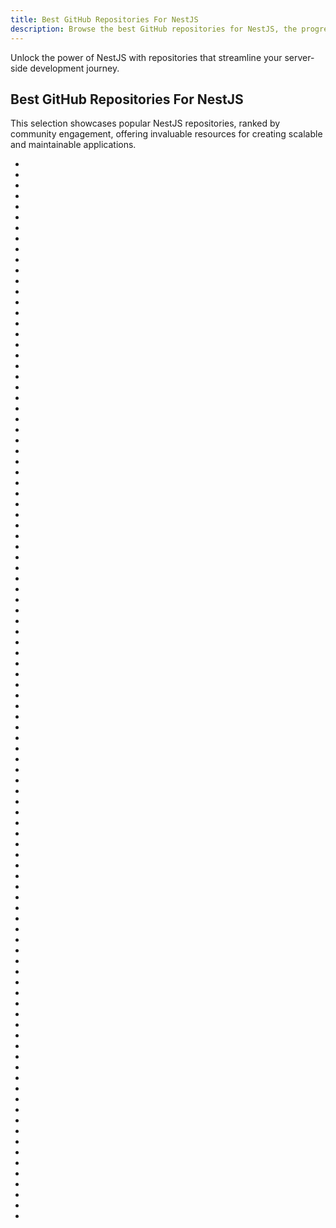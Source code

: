 ```yaml
---
title: Best GitHub Repositories For NestJS
description: Browse the best GitHub repositories for NestJS, the progressive Node.js framework for building efficient server-side applications.
---
```

Unlock the power of NestJS with repositories that streamline your server-side development journey.

## Best GitHub Repositories For NestJS

This selection showcases popular NestJS repositories, ranked by community engagement, offering invaluable resources for creating scalable and maintainable applications.

- <Badge owner="nestjs" repoName="nest" stars="https://img.shields.io/github/stars/nestjs/nest?style=flat&logoSize=auto" forks="https://img.shields.io/github/forks/nestjs/nest?style=flat&logoSize=auto"/>
- <Badge owner="immich-app" repoName="immich" stars="https://img.shields.io/github/stars/immich-app/immich?style=flat&logoSize=auto" forks="https://img.shields.io/github/forks/immich-app/immich?style=flat&logoSize=auto"/>
- <Badge owner="ToolJet" repoName="ToolJet" stars="https://img.shields.io/github/stars/ToolJet/ToolJet?style=flat&logoSize=auto" forks="https://img.shields.io/github/forks/ToolJet/ToolJet?style=flat&logoSize=auto"/>
- <Badge owner="refinedev" repoName="refine" stars="https://img.shields.io/github/stars/refinedev/refine?style=flat&logoSize=auto" forks="https://img.shields.io/github/forks/refinedev/refine?style=flat&logoSize=auto"/>
- <Badge owner="AmruthPillai" repoName="Reactive-Resume" stars="https://img.shields.io/github/stars/AmruthPillai/Reactive-Resume?style=flat&logoSize=auto" forks="https://img.shields.io/github/forks/AmruthPillai/Reactive-Resume?style=flat&logoSize=auto"/>
- <Badge owner="twentyhq" repoName="twenty" stars="https://img.shields.io/github/stars/twentyhq/twenty?style=flat&logoSize=auto" forks="https://img.shields.io/github/forks/twentyhq/twenty?style=flat&logoSize=auto"/>
- <Badge owner="amplication" repoName="amplication" stars="https://img.shields.io/github/stars/amplication/amplication?style=flat&logoSize=auto" forks="https://img.shields.io/github/forks/amplication/amplication?style=flat&logoSize=auto"/>
- <Badge owner="apitable" repoName="apitable" stars="https://img.shields.io/github/stars/apitable/apitable?style=flat&logoSize=auto" forks="https://img.shields.io/github/forks/apitable/apitable?style=flat&logoSize=auto"/>
- <Badge owner="Sairyss" repoName="domain-driven-hexagon" stars="https://img.shields.io/github/stars/Sairyss/domain-driven-hexagon?style=flat&logoSize=auto" forks="https://img.shields.io/github/forks/Sairyss/domain-driven-hexagon?style=flat&logoSize=auto"/>
- <Badge owner="nestjs" repoName="awesome-nestjs" stars="https://img.shields.io/github/stars/nestjs/awesome-nestjs?style=flat&logoSize=auto" forks="https://img.shields.io/github/forks/nestjs/awesome-nestjs?style=flat&logoSize=auto"/>
- <Badge owner="cooderl" repoName="wewe-rss" stars="https://img.shields.io/github/stars/cooderl/wewe-rss?style=flat&logoSize=auto" forks="https://img.shields.io/github/forks/cooderl/wewe-rss?style=flat&logoSize=auto"/>
- <Badge owner="ghostfolio" repoName="ghostfolio" stars="https://img.shields.io/github/stars/ghostfolio/ghostfolio?style=flat&logoSize=auto" forks="https://img.shields.io/github/forks/ghostfolio/ghostfolio?style=flat&logoSize=auto"/>
- <Badge owner="nestjsx" repoName="crud" stars="https://img.shields.io/github/stars/nestjsx/crud?style=flat&logoSize=auto" forks="https://img.shields.io/github/forks/nestjsx/crud?style=flat&logoSize=auto"/>
- <Badge owner="testjavascript" repoName="nodejs-integration-tests-best-practices" stars="https://img.shields.io/github/stars/testjavascript/nodejs-integration-tests-best-practices?style=flat&logoSize=auto" forks="https://img.shields.io/github/forks/testjavascript/nodejs-integration-tests-best-practices?style=flat&logoSize=auto"/>
- <Badge owner="stonith404" repoName="pingvin-share" stars="https://img.shields.io/github/stars/stonith404/pingvin-share?style=flat&logoSize=auto" forks="https://img.shields.io/github/forks/stonith404/pingvin-share?style=flat&logoSize=auto"/>
- <Badge owner="brocoders" repoName="nestjs-boilerplate" stars="https://img.shields.io/github/stars/brocoders/nestjs-boilerplate?style=flat&logoSize=auto" forks="https://img.shields.io/github/forks/brocoders/nestjs-boilerplate?style=flat&logoSize=auto"/>
- <Badge owner="lujakob" repoName="nestjs-realworld-example-app" stars="https://img.shields.io/github/stars/lujakob/nestjs-realworld-example-app?style=flat&logoSize=auto" forks="https://img.shields.io/github/forks/lujakob/nestjs-realworld-example-app?style=flat&logoSize=auto"/>
- <Badge owner="animir" repoName="node-rate-limiter-flexible" stars="https://img.shields.io/github/stars/animir/node-rate-limiter-flexible?style=flat&logoSize=auto" forks="https://img.shields.io/github/forks/animir/node-rate-limiter-flexible?style=flat&logoSize=auto"/>
- <Badge owner="shen100" repoName="mili" stars="https://img.shields.io/github/stars/shen100/mili?style=flat&logoSize=auto" forks="https://img.shields.io/github/forks/shen100/mili?style=flat&logoSize=auto"/>
- <Badge owner="jmcdo29" repoName="testing-nestjs" stars="https://img.shields.io/github/stars/jmcdo29/testing-nestjs?style=flat&logoSize=auto" forks="https://img.shields.io/github/forks/jmcdo29/testing-nestjs?style=flat&logoSize=auto"/>
- <Badge owner="notadd" repoName="notadd" stars="https://img.shields.io/github/stars/notadd/notadd?style=flat&logoSize=auto" forks="https://img.shields.io/github/forks/notadd/notadd?style=flat&logoSize=auto"/>
- <Badge owner="juicycleff" repoName="ultimate-backend" stars="https://img.shields.io/github/stars/juicycleff/ultimate-backend?style=flat&logoSize=auto" forks="https://img.shields.io/github/forks/juicycleff/ultimate-backend?style=flat&logoSize=auto"/>
- <Badge owner="zhangyuang" repoName="ssr" stars="https://img.shields.io/github/stars/zhangyuang/ssr?style=flat&logoSize=auto" forks="https://img.shields.io/github/forks/zhangyuang/ssr?style=flat&logoSize=auto"/>
- <Badge owner="pezzolabs" repoName="pezzo" stars="https://img.shields.io/github/stars/pezzolabs/pezzo?style=flat&logoSize=auto" forks="https://img.shields.io/github/forks/pezzolabs/pezzo?style=flat&logoSize=auto"/>
- <Badge owner="NarHakobyan" repoName="awesome-nest-boilerplate" stars="https://img.shields.io/github/stars/NarHakobyan/awesome-nest-boilerplate?style=flat&logoSize=auto" forks="https://img.shields.io/github/forks/NarHakobyan/awesome-nest-boilerplate?style=flat&logoSize=auto"/>
- <Badge owner="ts-rest" repoName="ts-rest" stars="https://img.shields.io/github/stars/ts-rest/ts-rest?style=flat&logoSize=auto" forks="https://img.shields.io/github/forks/ts-rest/ts-rest?style=flat&logoSize=auto"/>
- <Badge owner="notiz-dev" repoName="nestjs-prisma-starter" stars="https://img.shields.io/github/stars/notiz-dev/nestjs-prisma-starter?style=flat&logoSize=auto" forks="https://img.shields.io/github/forks/notiz-dev/nestjs-prisma-starter?style=flat&logoSize=auto"/>
- <Badge owner="golevelup" repoName="nestjs" stars="https://img.shields.io/github/stars/golevelup/nestjs?style=flat&logoSize=auto" forks="https://img.shields.io/github/forks/golevelup/nestjs?style=flat&logoSize=auto"/>
- <Badge owner="laudspeaker" repoName="laudspeaker" stars="https://img.shields.io/github/stars/laudspeaker/laudspeaker?style=flat&logoSize=auto" forks="https://img.shields.io/github/forks/laudspeaker/laudspeaker?style=flat&logoSize=auto"/>
- <Badge owner="stephenh" repoName="ts-proto" stars="https://img.shields.io/github/stars/stephenh/ts-proto?style=flat&logoSize=auto" forks="https://img.shields.io/github/forks/stephenh/ts-proto?style=flat&logoSize=auto"/>
- <Badge owner="fantasticit" repoName="think" stars="https://img.shields.io/github/stars/fantasticit/think?style=flat&logoSize=auto" forks="https://img.shields.io/github/forks/fantasticit/think?style=flat&logoSize=auto"/>
- <Badge owner="nestjs" repoName="nest-cli" stars="https://img.shields.io/github/stars/nestjs/nest-cli?style=flat&logoSize=auto" forks="https://img.shields.io/github/forks/nestjs/nest-cli?style=flat&logoSize=auto"/>
- <Badge owner="genalhuang" repoName="genal-chat" stars="https://img.shields.io/github/stars/genalhuang/genal-chat?style=flat&logoSize=auto" forks="https://img.shields.io/github/forks/genalhuang/genal-chat?style=flat&logoSize=auto"/>
- <Badge owner="nestjs" repoName="typeorm" stars="https://img.shields.io/github/stars/nestjs/typeorm?style=flat&logoSize=auto" forks="https://img.shields.io/github/forks/nestjs/typeorm?style=flat&logoSize=auto"/>
- <Badge owner="nestjs" repoName="typescript-starter" stars="https://img.shields.io/github/stars/nestjs/typescript-starter?style=flat&logoSize=auto" forks="https://img.shields.io/github/forks/nestjs/typescript-starter?style=flat&logoSize=auto"/>
- <Badge owner="k8w" repoName="tsrpc" stars="https://img.shields.io/github/stars/k8w/tsrpc?style=flat&logoSize=auto" forks="https://img.shields.io/github/forks/k8w/tsrpc?style=flat&logoSize=auto"/>
- <Badge owner="samchon" repoName="nestia" stars="https://img.shields.io/github/stars/samchon/nestia?style=flat&logoSize=auto" forks="https://img.shields.io/github/forks/samchon/nestia?style=flat&logoSize=auto"/>
- <Badge owner="nestjs" repoName="swagger" stars="https://img.shields.io/github/stars/nestjs/swagger?style=flat&logoSize=auto" forks="https://img.shields.io/github/forks/nestjs/swagger?style=flat&logoSize=auto"/>
- <Badge owner="Sairyss" repoName="backend-best-practices" stars="https://img.shields.io/github/stars/Sairyss/backend-best-practices?style=flat&logoSize=auto" forks="https://img.shields.io/github/forks/Sairyss/backend-best-practices?style=flat&logoSize=auto"/>
- <Badge owner="buqiyuan" repoName="nest-admin" stars="https://img.shields.io/github/stars/buqiyuan/nest-admin?style=flat&logoSize=auto" forks="https://img.shields.io/github/forks/buqiyuan/nest-admin?style=flat&logoSize=auto"/>
- <Badge owner="NiGhTTraX" repoName="ts-monorepo" stars="https://img.shields.io/github/stars/NiGhTTraX/ts-monorepo?style=flat&logoSize=auto" forks="https://img.shields.io/github/forks/NiGhTTraX/ts-monorepo?style=flat&logoSize=auto"/>
- <Badge owner="nestjs" repoName="graphql" stars="https://img.shields.io/github/stars/nestjs/graphql?style=flat&logoSize=auto" forks="https://img.shields.io/github/forks/nestjs/graphql?style=flat&logoSize=auto"/>
- <Badge owner="surmon-china" repoName="nodepress" stars="https://img.shields.io/github/stars/surmon-china/nodepress?style=flat&logoSize=auto" forks="https://img.shields.io/github/forks/surmon-china/nodepress?style=flat&logoSize=auto"/>
- <Badge owner="pvarentsov" repoName="typescript-clean-architecture" stars="https://img.shields.io/github/stars/pvarentsov/typescript-clean-architecture?style=flat&logoSize=auto" forks="https://img.shields.io/github/forks/pvarentsov/typescript-clean-architecture?style=flat&logoSize=auto"/>
- <Badge owner="dongyuanxin" repoName="blog" stars="https://img.shields.io/github/stars/dongyuanxin/blog?style=flat&logoSize=auto" forks="https://img.shields.io/github/forks/dongyuanxin/blog?style=flat&logoSize=auto"/>
- <Badge owner="pietrzakadrian" repoName="bank" stars="https://img.shields.io/github/stars/pietrzakadrian/bank?style=flat&logoSize=auto" forks="https://img.shields.io/github/forks/pietrzakadrian/bank?style=flat&logoSize=auto"/>
- <Badge owner="chnirt" repoName="nestjs-graphql-best-practice" stars="https://img.shields.io/github/stars/chnirt/nestjs-graphql-best-practice?style=flat&logoSize=auto" forks="https://img.shields.io/github/forks/chnirt/nestjs-graphql-best-practice?style=flat&logoSize=auto"/>
- <Badge owner="iamolegga" repoName="nestjs-pino" stars="https://img.shields.io/github/stars/iamolegga/nestjs-pino?style=flat&logoSize=auto" forks="https://img.shields.io/github/forks/iamolegga/nestjs-pino?style=flat&logoSize=auto"/>
- <Badge owner="bitloops" repoName="ddd-hexagonal-cqrs-es-eda" stars="https://img.shields.io/github/stars/bitloops/ddd-hexagonal-cqrs-es-eda?style=flat&logoSize=auto" forks="https://img.shields.io/github/forks/bitloops/ddd-hexagonal-cqrs-es-eda?style=flat&logoSize=auto"/>
- <Badge owner="nestjs" repoName="docs.nestjs.com" stars="https://img.shields.io/github/stars/nestjs/docs.nestjs.com?style=flat&logoSize=auto" forks="https://img.shields.io/github/forks/nestjs/docs.nestjs.com?style=flat&logoSize=auto"/>
- <Badge owner="027xiguapi" repoName="pear-rec" stars="https://img.shields.io/github/stars/027xiguapi/pear-rec?style=flat&logoSize=auto" forks="https://img.shields.io/github/forks/027xiguapi/pear-rec?style=flat&logoSize=auto"/>
- <Badge owner="the-mirror-gdp" repoName="the-mirror" stars="https://img.shields.io/github/stars/the-mirror-gdp/the-mirror?style=flat&logoSize=auto" forks="https://img.shields.io/github/forks/the-mirror-gdp/the-mirror?style=flat&logoSize=auto"/>
- <Badge owner="nestjsx" repoName="nest-access-control" stars="https://img.shields.io/github/stars/nestjsx/nest-access-control?style=flat&logoSize=auto" forks="https://img.shields.io/github/forks/nestjsx/nest-access-control?style=flat&logoSize=auto"/>
- <Badge owner="staart" repoName="api" stars="https://img.shields.io/github/stars/staart/api?style=flat&logoSize=auto" forks="https://img.shields.io/github/forks/staart/api?style=flat&logoSize=auto"/>
- <Badge owner="dzzzzzy" repoName="Nestjs-Learning" stars="https://img.shields.io/github/stars/dzzzzzy/Nestjs-Learning?style=flat&logoSize=auto" forks="https://img.shields.io/github/forks/dzzzzzy/Nestjs-Learning?style=flat&logoSize=auto"/>
- <Badge owner="CatsMiaow" repoName="nestjs-project-structure" stars="https://img.shields.io/github/stars/CatsMiaow/nestjs-project-structure?style=flat&logoSize=auto" forks="https://img.shields.io/github/forks/CatsMiaow/nestjs-project-structure?style=flat&logoSize=auto"/>
- <Badge owner="panoratech" repoName="Panora" stars="https://img.shields.io/github/stars/panoratech/Panora?style=flat&logoSize=auto" forks="https://img.shields.io/github/forks/panoratech/Panora?style=flat&logoSize=auto"/>
- <Badge owner="Denrox" repoName="nestjs-microservices-example" stars="https://img.shields.io/github/stars/Denrox/nestjs-microservices-example?style=flat&logoSize=auto" forks="https://img.shields.io/github/forks/Denrox/nestjs-microservices-example?style=flat&logoSize=auto"/>
- <Badge owner="kuangshp" repoName="nestjs-mysql-api" stars="https://img.shields.io/github/stars/kuangshp/nestjs-mysql-api?style=flat&logoSize=auto" forks="https://img.shields.io/github/forks/kuangshp/nestjs-mysql-api?style=flat&logoSize=auto"/>
- <Badge owner="nestjsx" repoName="nestjs-typeorm-paginate" stars="https://img.shields.io/github/stars/nestjsx/nestjs-typeorm-paginate?style=flat&logoSize=auto" forks="https://img.shields.io/github/forks/nestjsx/nestjs-typeorm-paginate?style=flat&logoSize=auto"/>
- <Badge owner="nestcn" repoName="docs.nestjs.cn" stars="https://img.shields.io/github/stars/nestcn/docs.nestjs.cn?style=flat&logoSize=auto" forks="https://img.shields.io/github/forks/nestcn/docs.nestjs.cn?style=flat&logoSize=auto"/>
- <Badge owner="arielweinberger" repoName="nestjs-recipe" stars="https://img.shields.io/github/stars/arielweinberger/nestjs-recipe?style=flat&logoSize=auto" forks="https://img.shields.io/github/forks/arielweinberger/nestjs-recipe?style=flat&logoSize=auto"/>
- <Badge owner="doug-martin" repoName="nestjs-query" stars="https://img.shields.io/github/stars/doug-martin/nestjs-query?style=flat&logoSize=auto" forks="https://img.shields.io/github/forks/doug-martin/nestjs-query?style=flat&logoSize=auto"/>
- <Badge owner="royib" repoName="clean-architecture-nestJS" stars="https://img.shields.io/github/stars/royib/clean-architecture-nestJS?style=flat&logoSize=auto" forks="https://img.shields.io/github/forks/royib/clean-architecture-nestJS?style=flat&logoSize=auto"/>
- <Badge owner="PythonNest" repoName="PyNest" stars="https://img.shields.io/github/stars/PythonNest/PyNest?style=flat&logoSize=auto" forks="https://img.shields.io/github/forks/PythonNest/PyNest?style=flat&logoSize=auto"/>
- <Badge owner="kyhsa93" repoName="nestjs-rest-cqrs-example" stars="https://img.shields.io/github/stars/kyhsa93/nestjs-rest-cqrs-example?style=flat&logoSize=auto" forks="https://img.shields.io/github/forks/kyhsa93/nestjs-rest-cqrs-example?style=flat&logoSize=auto"/>
- <Badge owner="animavita" repoName="animavita" stars="https://img.shields.io/github/stars/animavita/animavita?style=flat&logoSize=auto" forks="https://img.shields.io/github/forks/animavita/animavita?style=flat&logoSize=auto"/>
- <Badge owner="nestjsx" repoName="nestjs-config" stars="https://img.shields.io/github/stars/nestjsx/nestjs-config?style=flat&logoSize=auto" forks="https://img.shields.io/github/forks/nestjsx/nestjs-config?style=flat&logoSize=auto"/>
- <Badge owner="squareboat" repoName="nestjs-boilerplate" stars="https://img.shields.io/github/stars/squareboat/nestjs-boilerplate?style=flat&logoSize=auto" forks="https://img.shields.io/github/forks/squareboat/nestjs-boilerplate?style=flat&logoSize=auto"/>
- <Badge owner="tillywork" repoName="tillywork" stars="https://img.shields.io/github/stars/tillywork/tillywork?style=flat&logoSize=auto" forks="https://img.shields.io/github/forks/tillywork/tillywork?style=flat&logoSize=auto"/>
- <Badge owner="origranot" repoName="reduced.to" stars="https://img.shields.io/github/stars/origranot/reduced.to?style=flat&logoSize=auto" forks="https://img.shields.io/github/forks/origranot/reduced.to?style=flat&logoSize=auto"/>
- <Badge owner="VincentJouanne" repoName="nest-clean-architecture" stars="https://img.shields.io/github/stars/VincentJouanne/nest-clean-architecture?style=flat&logoSize=auto" forks="https://img.shields.io/github/forks/VincentJouanne/nest-clean-architecture?style=flat&logoSize=auto"/>
- <Badge owner="nestjs" repoName="terminus" stars="https://img.shields.io/github/stars/nestjs/terminus?style=flat&logoSize=auto" forks="https://img.shields.io/github/forks/nestjs/terminus?style=flat&logoSize=auto"/>
- <Badge owner="ischenliang" repoName="quickly-picture-bed" stars="https://img.shields.io/github/stars/ischenliang/quickly-picture-bed?style=flat&logoSize=auto" forks="https://img.shields.io/github/forks/ischenliang/quickly-picture-bed?style=flat&logoSize=auto"/>
- <Badge owner="toonvanstrijp" repoName="nestjs-i18n" stars="https://img.shields.io/github/stars/toonvanstrijp/nestjs-i18n?style=flat&logoSize=auto" forks="https://img.shields.io/github/forks/toonvanstrijp/nestjs-i18n?style=flat&logoSize=auto"/>
- <Badge owner="TencentCloudBase" repoName="cloudbase-extension-cms" stars="https://img.shields.io/github/stars/TencentCloudBase/cloudbase-extension-cms?style=flat&logoSize=auto" forks="https://img.shields.io/github/forks/TencentCloudBase/cloudbase-extension-cms?style=flat&logoSize=auto"/>
- <Badge owner="Javen205" repoName="TNWX" stars="https://img.shields.io/github/stars/Javen205/TNWX?style=flat&logoSize=auto" forks="https://img.shields.io/github/forks/Javen205/TNWX?style=flat&logoSize=auto"/>
- <Badge owner="kyle-mccarthy" repoName="nest-next" stars="https://img.shields.io/github/stars/kyle-mccarthy/nest-next?style=flat&logoSize=auto" forks="https://img.shields.io/github/forks/kyle-mccarthy/nest-next?style=flat&logoSize=auto"/>
- <Badge owner="eicrud" repoName="eicrud" stars="https://img.shields.io/github/stars/eicrud/eicrud?style=flat&logoSize=auto" forks="https://img.shields.io/github/forks/eicrud/eicrud?style=flat&logoSize=auto"/>
- <Badge owner="gremo" repoName="nest-winston" stars="https://img.shields.io/github/stars/gremo/nest-winston?style=flat&logoSize=auto" forks="https://img.shields.io/github/forks/gremo/nest-winston?style=flat&logoSize=auto"/>
- <Badge owner="ablestack" repoName="nestjs-bff" stars="https://img.shields.io/github/stars/ablestack/nestjs-bff?style=flat&logoSize=auto" forks="https://img.shields.io/github/forks/ablestack/nestjs-bff?style=flat&logoSize=auto"/>
- <Badge owner="avatsaev" repoName="angular-contacts-app-example" stars="https://img.shields.io/github/stars/avatsaev/angular-contacts-app-example?style=flat&logoSize=auto" forks="https://img.shields.io/github/forks/avatsaev/angular-contacts-app-example?style=flat&logoSize=auto"/>
- <Badge owner="fantasticit" repoName="wipi" stars="https://img.shields.io/github/stars/fantasticit/wipi?style=flat&logoSize=auto" forks="https://img.shields.io/github/forks/fantasticit/wipi?style=flat&logoSize=auto"/>
- <Badge owner="Vivify-Ideas" repoName="nestjs-boilerplate" stars="https://img.shields.io/github/stars/Vivify-Ideas/nestjs-boilerplate?style=flat&logoSize=auto" forks="https://img.shields.io/github/forks/Vivify-Ideas/nestjs-boilerplate?style=flat&logoSize=auto"/>
- <Badge owner="nestjs" repoName="throttler" stars="https://img.shields.io/github/stars/nestjs/throttler?style=flat&logoSize=auto" forks="https://img.shields.io/github/forks/nestjs/throttler?style=flat&logoSize=auto"/>
- <Badge owner="nestjsx" repoName="nest-router" stars="https://img.shields.io/github/stars/nestjsx/nest-router?style=flat&logoSize=auto" forks="https://img.shields.io/github/forks/nestjsx/nest-router?style=flat&logoSize=auto"/>
- <Badge owner="nestjs" repoName="bull" stars="https://img.shields.io/github/stars/nestjs/bull?style=flat&logoSize=auto" forks="https://img.shields.io/github/forks/nestjs/bull?style=flat&logoSize=auto"/>
- <Badge owner="nestjs" repoName="jwt" stars="https://img.shields.io/github/stars/nestjs/jwt?style=flat&logoSize=auto" forks="https://img.shields.io/github/forks/nestjs/jwt?style=flat&logoSize=auto"/>
- <Badge owner="taozhi1010" repoName="nest-admin" stars="https://img.shields.io/github/stars/taozhi1010/nest-admin?style=flat&logoSize=auto" forks="https://img.shields.io/github/forks/taozhi1010/nest-admin?style=flat&logoSize=auto"/>
- <Badge owner="xmlking" repoName="ngx-starter-kit" stars="https://img.shields.io/github/stars/xmlking/ngx-starter-kit?style=flat&logoSize=auto" forks="https://img.shields.io/github/forks/xmlking/ngx-starter-kit?style=flat&logoSize=auto"/>
- <Badge owner="notiz-dev" repoName="nestjs-prisma" stars="https://img.shields.io/github/stars/notiz-dev/nestjs-prisma?style=flat&logoSize=auto" forks="https://img.shields.io/github/forks/notiz-dev/nestjs-prisma?style=flat&logoSize=auto"/>
- <Badge owner="wenqiyun" repoName="nest-admin" stars="https://img.shields.io/github/stars/wenqiyun/nest-admin?style=flat&logoSize=auto" forks="https://img.shields.io/github/forks/wenqiyun/nest-admin?style=flat&logoSize=auto"/>
- <Badge owner="Pop-Code" repoName="nestjs-console" stars="https://img.shields.io/github/stars/Pop-Code/nestjs-console?style=flat&logoSize=auto" forks="https://img.shields.io/github/forks/Pop-Code/nestjs-console?style=flat&logoSize=auto"/>
- <Badge owner="pragmaticivan" repoName="nestjs-otel" stars="https://img.shields.io/github/stars/pragmaticivan/nestjs-otel?style=flat&logoSize=auto" forks="https://img.shields.io/github/forks/pragmaticivan/nestjs-otel?style=flat&logoSize=auto"/>
- <Badge owner="BenLorantfy" repoName="nestjs-zod" stars="https://img.shields.io/github/stars/BenLorantfy/nestjs-zod?style=flat&logoSize=auto" forks="https://img.shields.io/github/forks/BenLorantfy/nestjs-zod?style=flat&logoSize=auto"/>
- <Badge owner="codicocodes" repoName="speedtyper.dev" stars="https://img.shields.io/github/stars/codicocodes/speedtyper.dev?style=flat&logoSize=auto" forks="https://img.shields.io/github/forks/codicocodes/speedtyper.dev?style=flat&logoSize=auto"/>
- <Badge owner="monstar-lab-oss" repoName="nestjs-starter-rest-api" stars="https://img.shields.io/github/stars/monstar-lab-oss/nestjs-starter-rest-api?style=flat&logoSize=auto" forks="https://img.shields.io/github/forks/monstar-lab-oss/nestjs-starter-rest-api?style=flat&logoSize=auto"/>
- <Badge owner="unlight" repoName="prisma-nestjs-graphql" stars="https://img.shields.io/github/stars/unlight/prisma-nestjs-graphql?style=flat&logoSize=auto" forks="https://img.shields.io/github/forks/unlight/prisma-nestjs-graphql?style=flat&logoSize=auto"/>
- <Badge owner="Theodo-UK" repoName="nestjs-admin" stars="https://img.shields.io/github/stars/Theodo-UK/nestjs-admin?style=flat&logoSize=auto" forks="https://img.shields.io/github/forks/Theodo-UK/nestjs-admin?style=flat&logoSize=auto"/>
- <Badge owner="andrechristikan" repoName="ack-nestjs-boilerplate" stars="https://img.shields.io/github/stars/andrechristikan/ack-nestjs-boilerplate?style=flat&logoSize=auto" forks="https://img.shields.io/github/forks/andrechristikan/ack-nestjs-boilerplate?style=flat&logoSize=auto"/>